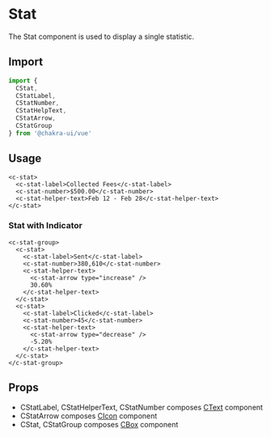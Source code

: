 
<SEO
  title="Stat"
  description="The Stat component is used to display a single statistic."
/>

# Stat

The Stat component is used to display a single statistic.

<carbon-ad />

## Import

```js
import {
  CStat,
  CStatLabel,
  CStatNumber,
  CStatHelpText,
  CStatArrow,
  CStatGroup
} from '@chakra-ui/vue'
```

## Usage

```vue live=true
<c-stat>
  <c-stat-label>Collected Fees</c-stat-label>
  <c-stat-number>$500.00</c-stat-number>
  <c-stat-helper-text>Feb 12 - Feb 28</c-stat-helper-text>
</c-stat>
```

### Stat with Indicator

```vue live=true
<c-stat-group>
  <c-stat>
    <c-stat-label>Sent</c-stat-label>
    <c-stat-number>380,610</c-stat-number>
    <c-stat-helper-text>
      <c-stat-arrow type="increase" />
      30.60%
    </c-stat-helper-text>
  </c-stat>
  <c-stat>
    <c-stat-label>Clicked</c-stat-label>
    <c-stat-number>45</c-stat-number>
    <c-stat-helper-text>
      <c-stat-arrow type="decrease" />
      -5.20%
    </c-stat-helper-text>
  </c-stat>
</c-stat-group>
```

## Props

- CStatLabel, CStatHelperText, CStatNumber composes [CText](/text) component
- CStatArrow composes [CIcon](/icon) component
- CStat, CStatGroup composes [CBox](/box) component

